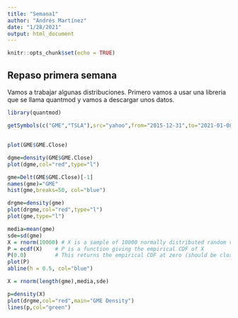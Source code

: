 ```yaml
---
title: "Semana1"
author: "Andrés Martínez"
date: "1/28/2021"
output: html_document
---
```


```r
knitr::opts_chunk$set(echo = TRUE)
```

## Repaso primera semana

Vamos a trabajar algunas distribuciones. Primero vamos a usar una libreria que se llama quantmod y vamos a descargar unos datos.


```r

library(quantmod)

getSymbols(c("GME","TSLA"),src="yahoo",from="2015-12-31",to="2021-01-08")## Una función de quantmod


```




## 

```r
plot(GME$GME.Close)
```


```r
dgme=density(GME$GME.Close)
plot(dgme,col="red",type="l")


```

```r

gme=Delt(GME$GME.Close)[-1]
names(gme)="GME"
hist(gme,breaks=50, col="blue")


```
```r
drgme=density(gme)
plot(drgme,col="red",type="l")
plot(gme,type="l")
```
```r
media=mean(gme)
sde=sd(gme)
X = rnorm(10000) # X is a sample of 10000 normally distributed random variables
P = ecdf(X)    # P is a function giving the empirical CDF of X
P(0.0)         # This returns the empirical CDF at zero (should be close to 0.5)
plot(P) 
abline(h = 0.5, col="blue")

```
```r

X = rnorm(length(gme),media,sde)

p=density(X)
plot(drgme,col="red",main="GME Density")
lines(p,col="green")
```

